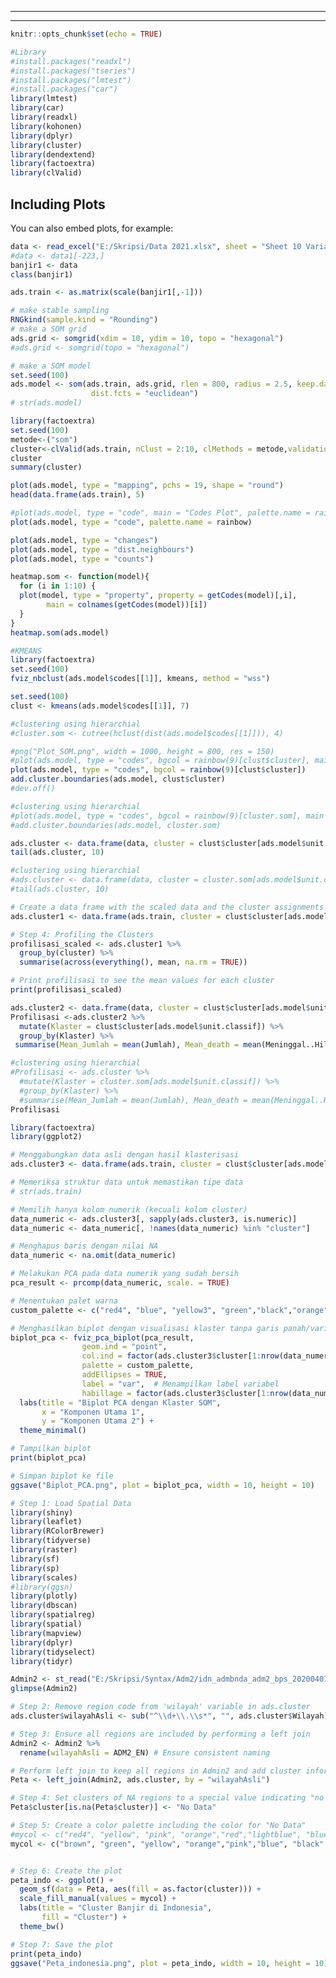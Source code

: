 ------------------------------------------------------------------------

------------------------------------------------------------------------

```r
knitr::opts_chunk$set(echo = TRUE)
```

```r
#Library
#install.packages("readxl")
#install.packages("tseries")
#install.packages("lmtest")
#install.packages("car")
library(lmtest)
library(car)
library(readxl)
library(kohonen)
library(dplyr)
library(cluster)
library(dendextend)
library(factoextra)
library(clValid)
```

## Including Plots

You can also embed plots, for example:

```r
data <- read_excel("E:/Skripsi/Data 2021.xlsx", sheet = "Sheet 10 Variabel")
#data <- data1[-223,]
banjir1 <- data
class(banjir1)
```

```r
ads.train <- as.matrix(scale(banjir1[,-1]))
```

```r
# make stable sampling
RNGkind(sample.kind = "Rounding")
# make a SOM grid
ads.grid <- somgrid(xdim = 10, ydim = 10, topo = "hexagonal")
#ads.grid <- somgrid(topo = "hexagonal")

# make a SOM model
set.seed(100)
ads.model <- som(ads.train, ads.grid, rlen = 800, radius = 2.5, keep.data = TRUE,
                  dist.fcts = "euclidean")
# str(ads.model)
```

```r
library(factoextra)
set.seed(100)
metode<-("som")
cluster<-clValid(ads.train, nClust = 2:10, clMethods = metode,validation = "internal")
cluster
summary(cluster)
```

```r
plot(ads.model, type = "mapping", pchs = 19, shape = "round")
head(data.frame(ads.train), 5)
```

```r
#plot(ads.model, type = "code", main = "Codes Plot", palette.name = rainbow)
plot(ads.model, type = "code", palette.name = rainbow)
```

```r
plot(ads.model, type = "changes")
plot(ads.model, type = "dist.neighbours")
plot(ads.model, type = "counts")
```

```r
heatmap.som <- function(model){
  for (i in 1:10) {
  plot(model, type = "property", property = getCodes(model)[,i], 
        main = colnames(getCodes(model))[i]) 
  }
}
heatmap.som(ads.model)
```

```r
#KMEANS
library(factoextra)
set.seed(100)
fviz_nbclust(ads.model$codes[[1]], kmeans, method = "wss")
```

```r
set.seed(100)
clust <- kmeans(ads.model$codes[[1]], 7)

#clustering using hierarchial
#cluster.som <- cutree(hclust(dist(ads.model$codes[[1]])), 4)
```

```r
#png("Plot_SOM.png", width = 1000, height = 800, res = 150)
#plot(ads.model, type = "codes", bgcol = rainbow(9)[clust$cluster], main = "Cluster Map")
plot(ads.model, type = "codes", bgcol = rainbow(9)[clust$cluster])
add.cluster.boundaries(ads.model, clust$cluster)
#dev.off()

#clustering using hierarchial
#plot(ads.model, type = "codes", bgcol = rainbow(9)[cluster.som], main = "Cluster Map")
#add.cluster.boundaries(ads.model, cluster.som)
```

```r
ads.cluster <- data.frame(data, cluster = clust$cluster[ads.model$unit.classif])
tail(ads.cluster, 10)

#clustering using hierarchial
#ads.cluster <- data.frame(data, cluster = cluster.som[ads.model$unit.classif])
#tail(ads.cluster, 10)
```



```r
# Create a data frame with the scaled data and the cluster assignments
ads.cluster1 <- data.frame(ads.train, cluster = clust$cluster[ads.model$unit.classif])

# Step 4: Profiling the Clusters
profilisasi_scaled <- ads.cluster1 %>%
  group_by(cluster) %>%
  summarise(across(everything(), mean, na.rm = TRUE))

# Print profilisasi to see the mean values for each cluster
print(profilisasi_scaled)
```

```r
ads.cluster2 <- data.frame(data, cluster = clust$cluster[ads.model$unit.classif])
Profilisasi <-ads.cluster2 %>%
  mutate(Klaster = clust$cluster[ads.model$unit.classif]) %>%
  group_by(Klaster) %>%
 summarise(Mean_Jumlah = mean(Jumlah), Mean_death = mean(Meninggal..Hilang), Mean_Terluka = mean(Terluka), Mean_Menderita = mean(Menderita.mengungsi),Mean_Rumah = mean(Rumah), Mean_Kesehatan = mean(Kesehatan) ,Mean_Peribadatan = mean(Peribadatan) ,Mean_Fasum = mean(Fasum) ,Mean_Pendidikan = mean(Pendidikan), ,Mean_Jembatan = mean(Jembatan))

#clustering using hierarchial
#Profilisasi <- ads.cluster %>%
  #mutate(Klaster = cluster.som[ads.model$unit.classif]) %>%
  #group_by(Klaster) %>%
  #summarise(Mean_Jumlah = mean(Jumlah), Mean_death = mean(Meninggal..Hilang), Mean_Terluka = mean(Terluka), Mean_Menderita = mean(Menderita.mengungsi),Mean_Rumah = mean(Rumah), Mean_Kesehatan = mean(Kesehatan) ,Mean_Peribadatan = mean(Peribadatan) ,Mean_Fasum = mean(Fasum) ,Mean_Perkantoran = mean(Perkantoran), ,Mean_Jembatan = mean(Jembatan))
Profilisasi
```

```r
library(factoextra)
library(ggplot2)

# Menggabungkan data asli dengan hasil klasterisasi
ads.cluster3 <- data.frame(ads.train, cluster = clust$cluster[ads.model$unit.classif])

# Memeriksa struktur data untuk memastikan tipe data
# str(ads.train)

# Memilih hanya kolom numerik (kecuali kolom cluster)
data_numeric <- ads.cluster3[, sapply(ads.cluster3, is.numeric)]
data_numeric <- data_numeric[, !names(data_numeric) %in% "cluster"]

# Menghapus baris dengan nilai NA
data_numeric <- na.omit(data_numeric)

# Melakukan PCA pada data numerik yang sudah bersih
pca_result <- prcomp(data_numeric, scale. = TRUE)

# Menentukan palet warna
custom_palette <- c("red4", "blue", "yellow3", "green","black","orange", "gray")

# Menghasilkan biplot dengan visualisasi klaster tanpa garis panah/variabel cluster
biplot_pca <- fviz_pca_biplot(pca_result, 
                geom.ind = "point", 
                col.ind = factor(ads.cluster3$cluster[1:nrow(data_numeric)]), 
                palette = custom_palette, 
                addEllipses = TRUE, 
                label = "var",  # Menampilkan label variabel
                habillage = factor(ads.cluster3$cluster[1:nrow(data_numeric)])) +
  labs(title = "Biplot PCA dengan Klaster SOM",
       x = "Komponen Utama 1",
       y = "Komponen Utama 2") +
  theme_minimal()

# Tampilkan biplot
print(biplot_pca)

# Simpan biplot ke file
ggsave("Biplot_PCA.png", plot = biplot_pca, width = 10, height = 10)
```

```r
# Step 1: Load Spatial Data
library(shiny)
library(leaflet)
library(RColorBrewer)
library(tidyverse)
library(raster)
library(sf)
library(sp)
library(scales)
#library(ggsn)
library(plotly)
library(dbscan)
library(spatialreg)
library(spatial)
library(mapview)
library(dplyr)
library(tidyselect)
library(tidyr)

Admin2 <- st_read("E:/Skripsi/Syntax/Adm2/idn_admbnda_adm2_bps_20200401.shp")
glimpse(Admin2)

# Step 2: Remove region code from 'wilayah' variable in ads.cluster
ads.cluster$wilayahAsli <- sub("^\\d+\\.\\s*", "", ads.cluster$Wilayah)

# Step 3: Ensure all regions are included by performing a left join
Admin2 <- Admin2 %>%
  rename(wilayahAsli = ADM2_EN) # Ensure consistent naming

# Perform left join to keep all regions in Admin2 and add cluster information
Peta <- left_join(Admin2, ads.cluster, by = "wilayahAsli")

# Step 4: Set clusters of NA regions to a special value indicating "no data"
Peta$cluster[is.na(Peta$cluster)] <- "No Data"

# Step 5: Create a color palette including the color for "No Data"
#mycol <- c("red4", "yellow", "pink", "orange","red","lightblue", "blue" ,"green") # 'grey' for "No Data"
mycol <- c("brown", "green", "yellow", "orange","pink","blue", "black" ,"white") # 'grey' for "No Data"


# Step 6: Create the plot
peta_indo <- ggplot() +
  geom_sf(data = Peta, aes(fill = as.factor(cluster))) +
  scale_fill_manual(values = mycol) +
  labs(title = "Cluster Banjir di Indonesia",
       fill = "Cluster") +
  theme_bw()

# Step 7: Save the plot
print(peta_indo)
ggsave("Peta_indonesia.png", plot = peta_indo, width = 10, height = 10)
```
